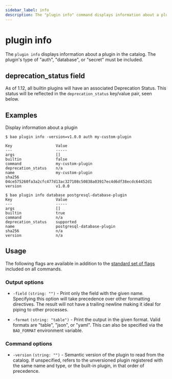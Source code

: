 ```yaml
---
sidebar_label: info
description: The "plugin info" command displays information about a plugin in the catalog.
---
```


# plugin info

The `plugin info` displays information about a plugin in the catalog.
The plugin's type of "auth", "database", or "secret" must be included.

## deprecation_status field

As of 1.12, all builtin plugins will have an associated Deprecation
Status. This status will be reflected in the `deprecation_status` key/value
pair, seen below.

## Examples

Display information about a plugin

```shell-session
$ bao plugin info -version=v1.0.0 auth my-custom-plugin

Key                   Value
---                   -----
args                  []
builtin               false
command               my-custom-plugin
deprecation_status    n/a
name                  my-custom-plugin
sha256                04ce575260fa3a2cfc477d13ac327108c50838a03917ec4d6df38ecdc64452d1
version               v1.0.0
```

```shell-session
$ bao plugin info database postgresql-database-plugin
Key                   Value
---                   -----
args                  []
builtin               true
command               n/a
deprecation_status    supported
name                  postgresql-database-plugin
sha256                n/a
version               n/a
```

## Usage

The following flags are available in addition to the [standard set of
flags](../index.mdx) included on all commands.

### Output options

- `-field` `(string: "")` - Print only the field with the given name. Specifying
  this option will take precedence over other formatting directives. The result
  will not have a trailing newline making it ideal for piping to other
  processes.

- `-format` `(string: "table")` - Print the output in the given format. Valid
  formats are "table", "json", or "yaml". This can also be specified via the
  `BAO_FORMAT` environment variable.

### Command options

- `-version` `(string: "")` - Semantic version of the plugin to read from
  the catalog. If unspecified, refers to the unversioned plugin registered with
  the same name and type, or the built-in plugin, in that order of precedence.

